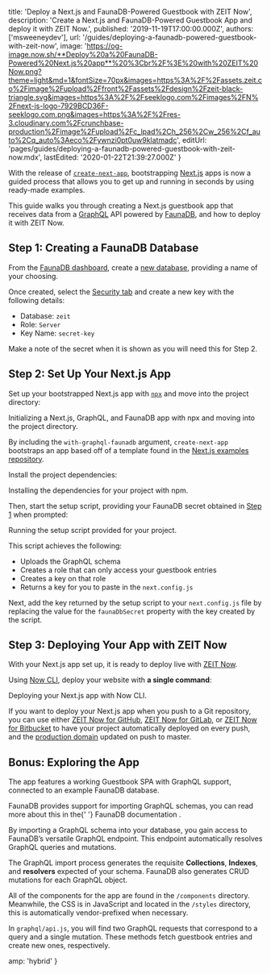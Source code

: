 
  title: 'Deploy a Next.js and FaunaDB-Powered Guestbook with ZEIT Now',
  description:
    'Create a Next.js and FaunaDB-Powered Guestbook App and deploy it with ZEIT Now.',
  published: '2019-11-19T17:00:00.000Z',
  authors: ['msweeneydev'],
  url: '/guides/deploying-a-faunadb-powered-guestbook-with-zeit-now',
  image:
    'https://og-image.now.sh/**Deploy%20a%20FaunaDB-Powered%20Next.js%20app**%20%3Cbr%2F%3E%20with%20ZEIT%20Now.png?theme=light&md=1&fontSize=70px&images=https%3A%2F%2Fassets.zeit.co%2Fimage%2Fupload%2Ffront%2Fassets%2Fdesign%2Fzeit-black-triangle.svg&images=https%3A%2F%2Fseeklogo.com%2Fimages%2FN%2Fnext-js-logo-7929BCD36F-seeklogo.com.png&images=https%3A%2F%2Fres-3.cloudinary.com%2Fcrunchbase-production%2Fimage%2Fupload%2Fc_lpad%2Ch_256%2Cw_256%2Cf_auto%2Cq_auto%3Aeco%2Fywnzi0pt0uw9klatmadc',
  editUrl:
    'pages/guides/deploying-a-faunadb-powered-guestbook-with-zeit-now.mdx',
  lastEdited: '2020-01-22T21:39:27.000Z'
}

With the release of [`create-next-app`](https://nextjs.org/blog/create-next-app), bootstrapping [Next.js](https://nextjs.org/) apps is now a guided process that allows you to get up and running in seconds by using ready-made examples.

This guide walks you through creating a Next.js guestbook app that receives data from a [GraphQL](https://graphql.org/) API powered by [FaunaDB](https://fauna.com/), and how to deploy it with ZEIT Now.

## Step 1: Creating a FaunaDB Database

From the [FaunaDB dashboard](https://dashboard.fauna.com/), create a [new database](https://dashboard.fauna.com/db-new/), providing a name of your choosing.

Once created, select the [Security tab](https://dashboard.fauna.com/keys/@db/dada) and create a new key with the following details:

- Database: `zeit`
- Role: `Server`
- Key Name: `secret-key`

Make a note of the secret when it is shown as you will need this for Step 2.

## Step 2: Set Up Your Next.js App

Set up your bootstrapped Next.js app with [`npx`](https://www.npmjs.com/package/npx) and move into the project directory:

<Snippet dark text="npx create-next-app --example with-graphql-faunadb my-nextjs-guestbook && cd my-nextjs-guestbook" />
<Caption>Initializing a Next.js, GraphQL, and FaunaDB app with <Link href="https://www.npmjs.com/package/npx">npx</Link> and moving into the project directory.</Caption>

By including the `with-graphql-faunadb` argument, `create-next-app` bootstraps an app based off of a template found in the [Next.js examples repository](https://github.com/zeit/next.js/tree/canary/examples).

Install the project dependencies:

<Snippet dark text="npm i" />
<Caption>Installing the dependencies for your project with <Link href="https://www.npmjs.com">npm</Link>.</Caption>

Then, start the setup script, providing your FaunaDB secret obtained in [Step 1](#step-1-creating-a-faunadb-database) when prompted:

<Snippet dark text="npm run setup" />
<Caption>Running the setup script provided for your project.</Caption>

This script achieves the following:

- Uploads the GraphQL schema
- Creates a role that can only access your guestbook entries
- Creates a key on that role
- Returns a key for you to paste in the `next.config.js`

Next, add the key returned by the setup script to your `next.config.js` file by replacing the value for the `faunaDbSecret` property with the key created by the script.

## Step 3: Deploying Your App with ZEIT Now

With your Next.js app set up, it is ready to deploy live with [ZEIT Now](/docs/v2).

Using [Now CLI](/download), deploy your website with **a single command**:

<Snippet dark text="now" />
<Caption>Deploying your Next.js app with Now CLI.</Caption>

If you want to deploy your Next.js app when you push to a Git repository, you can use either [ZEIT Now for GitHub](/docs/v2/more/now-for-github), [ZEIT Now for GitLab](/docs/v2/more/now-for-gitlab), or [ZEIT Now for Bitbucket](/docs/v2/more/now-for-bitbucket) to have your project automatically deployed on every push, and the [production domain](https://zeit.co/docs/v2/custom-domains#adding-a-domain) updated on push to master.

## Bonus: Exploring the App

The app features a working Guestbook SPA with GraphQL support, connected to an example FaunaDB database.

<Note type="success" label="hint">
  FaunaDB provides support for importing GraphQL schemas, you can read more
  about this in the{' '}
  <Link href="https://docs.fauna.com/fauna/current/start/graphql#import">
    FaunaDB documentation
  </Link>
  .
</Note>

By importing a GraphQL schema into your database, you gain access to FaunaDB’s versatile GraphQL endpoint. This endpoint automatically resolves GraphQL queries and mutations.

The GraphQL import process generates the requisite **Collections**, **Indexes**, and **resolvers** expected of your schema. FaunaDB also generates CRUD mutations for each GraphQL object.

All of the components for the app are found in the `/components` directory. Meanwhile, the CSS is in JavaScript and located in the `/styles` directory, this is automatically vendor-prefixed when necessary.

In `graphql/api.js`, you will find two GraphQL requests that correspond to a query and a single mutation. These methods fetch guestbook entries and create new ones, respectively.


  amp: 'hybrid'
}
